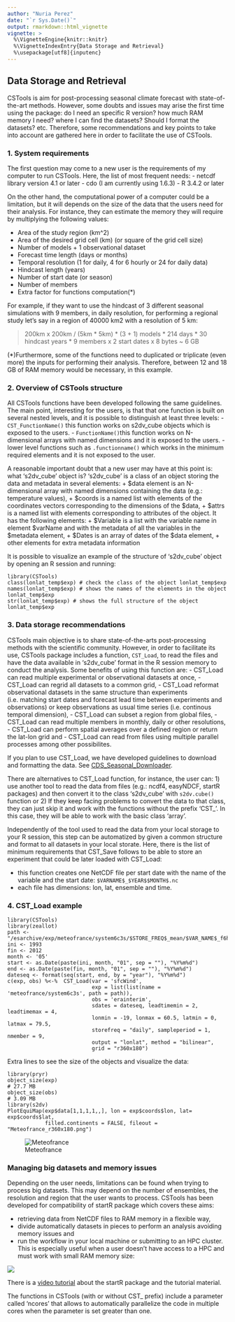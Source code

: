 ```yaml
---
author: "Nuria Perez"
date: "`r Sys.Date()`"
output: rmarkdown::html_vignette
vignette: >
  %\VignetteEngine{knitr::knitr}
  %\VignetteIndexEntry{Data Storage and Retrieval}
  %\usepackage[utf8]{inputenc}
---
```


Data Storage and Retrieval
-----------------------------------------

CSTools is aim for post-processing seasonal climate forecast with state-of-the-art methods. However, some doubts and issues may arise the first time using the package: do I need an specific R version? how much RAM memory I need? where I can find the datasets? Should I format the datasets? etc. Therefore, some recommendations and key points to take into account are gathered here in order to facilitate the use of CSTools. 
 
### 1. System requirements

The first question may come to a new user is the requirements of my computer to run CSTools. Here, the list of most frequent needs:
- netcdf library version 4.1 or later
- cdo (I am currently using 1.6.3)
- R 3.4.2 or later

On the other hand, the computational power of a computer could be a limitation, but it will depends on the size of the data that the users need for their analysis. For instance, they can estimate the memory they will require by multiplying the following values:

- Area of the study region (km^2)
- Area of the desired grid cell (km) (or square of the grid cell size)
- Number of models + 1 observational dataset
- Forecast time length (days or months)
- Temporal resolution (1 for daily, 4 for 6 hourly or 24 for daily data)
- Hindcast length (years)
- Number of start date (or season)
- Number of members
- Extra factor for functions computation(*)

For example, if they want to use the hindcast of 3 different seasonal simulations with 9 members, in daily resolution, for performing a regional study let's say in a region of 40000 km2 with a resolution of 5 km:

> 200km x 200km / (5km * 5km) * (3 + 1) models * 214 days * 30 hindcast years * 9 members x 2 start dates x 8 bytes ~ 6 GB

(*)Furthermore, some of the functions need to duplicated or triplicate (even more) the inputs for performing their analysis. Therefore, between 12 and 18 GB of RAM memory would be necessary, in this example.


### 2. Overview of CSTools structure

All CSTools functions have been developed following the same guidelines. The main point, interesting for the users, is that that one function is built on several nested levels, and it is possible to distinguish at least three levels:
- `CST_FunctionName()` this function works on s2dv_cube objects which is exposed to the users.
- `FunctionName()`this function works on N-dimensional arrays with named dimensions and it is exposed to the users.
- lower level functions such as `.functionname()` which works in the minimum required elements and it is not exposed to the user.

A reasonable important doubt that a new user may have at this point is: what 's2dv_cube' object is? 
's2dv_cube' is a class of an object storing the data and metadata in several elements: 
  + $data element is an N-dimensional array with named dimensions containing the data (e.g.: temperature values), 
  + $coords is a named list with elements of the coordinates vectors corresponding to the dimensions of the $data, 
  + $attrs is a named list with elements corresponding to attributes of the object. It has the following elements:
    + $Variable is a list with the variable name in element $varName and with the metadata of all the variables in the $metadata element, 
    + $Dates is an array of dates of the $data element, 
    + other elements for extra metadata information 

It is possible to visualize an example of the structure of 's2dv_cube' object by opening an R session and running:

```
library(CSTools)
class(lonlat_temp$exp) # check the class of the object lonlat_temp$exp
names(lonlat_temp$exp) # shows the names of the elements in the object lonlat_temp$exp
str(lonlat_temp$exp) # shows the full structure of the object lonlat_temp$exp
```

### 3. Data storage recommendations

CSTools main objective is to share state-of-the-arts post-processing methods with the scientific community. However, in order to facilitate its use, CSTools package includes a function, `CST_Load`, to read the files and have the data available in 's2dv_cube' format in the R session memory to conduct the analysis. Some benefits of using this function are: 
- CST_Load can read multiple experimental or observational datasets at once,
- CST_Load can regrid all datasets to a common grid,
- CST_Load reformat observational datasets in the same structure than experiments (i.e. matching start dates and forecast lead time between experiments and observations) or keep observations as usual time series (i.e. continous temporal dimension),
- CST_Load can subset a region from global files,
- CST_Load can read multiple members in monthly, daily or other resolutions,  
- CST_Load can perform spatial averages over a defined region or return the lat-lon grid and
- CST_Load can read from files using multiple parallel processes among other possibilites.

If you plan to use CST_Load, we have developed guidelines to download and formatting the data. See [CDS_Seasonal_Downloader](https://earth.bsc.es/gitlab/es/cds-seasonal-downloader).

There are alternatives to CST_Load function, for instance, the user can:
1) use another tool to read the data from files (e.g.: ncdf4, easyNDCF, startR packages) and then convert it to the class 's2dv_cube' with `s2dv.cube()` function or
2) If they keep facing problems to convert the data to that class, they can just skip it and work with the functions without the prefix 'CST_'. In this case, they will be able to work with the basic class 'array'. 

Independently of the tool used to read the data from your local storage to your R session, this step can be automatized by given a common structure and format to all datasets in your local storate. Here, there is the list of minimum requirements that CST_Save follows to be able to store an experiment that could be later loaded with CST_Load:

- this function creates one NetCDF file per start date with the name of the variable and the start date: `$VARNAME$_$YEAR$$MONTH$.nc`
- each file has dimensions: lon, lat, ensemble and time.

### 4. CST_Load example

```
library(CSTools)
library(zeallot)
path <- "/esarchive/exp/meteofrance/system6c3s/$STORE_FREQ$_mean/$VAR_NAME$_f6h/$VAR_NAME$_$START_DATE$.nc"
ini <- 1993
fin <- 2012
month <- '05'
start <- as.Date(paste(ini, month, "01", sep = ""), "%Y%m%d")
end <- as.Date(paste(fin, month, "01", sep = ""), "%Y%m%d")
dateseq <- format(seq(start, end, by = "year"), "%Y%m%d")
c(exp, obs) %<-%  CST_Load(var = 'sfcWind',
                           exp = list(list(name = 'meteofrance/system6c3s', path = path)),
                           obs = 'erainterim',
                           sdates = dateseq, leadtimemin = 2, leadtimemax = 4,
                           lonmin = -19, lonmax = 60.5, latmin = 0, latmax = 79.5,
                           storefreq = "daily", sampleperiod = 1,  nmember = 9,
                           output = "lonlat", method = "bilinear",
                           grid = "r360x180")
```


Extra lines to see the size of the objects and visualize the data:

```
library(pryr)
object_size(exp)
# 27.7 MB
object_size(obs)
# 3.09 MB
library(s2dv)
PlotEquiMap(exp$data[1,1,1,1,,], lon = exp$coords$lon, lat= exp$coords$lat,
            filled.continents = FALSE, fileout = "Meteofrance_r360x180.png")
```


![Meteofrance](../vignettes/Figures/Meteofrance_r360x180.png)

### Managing big datasets and memory issues

Depending on the user needs, limitations can be found when trying to process big datasets. This may depend on the number of ensembles, the resolution and region that the user wants to process. CSTools has been developed for compatibility of startR package which covers these aims:

- retrieving data from NetCDF files to RAM memory in a flexible way,
- divide automatically datasets in pieces to perform an analysis avoiding memory issues and
- run the workflow in your local machine or submitting to an HPC cluster.
This is especially useful when a user doesn’t have access to a HPC and must work with  small RAM memory size:

![](./Figures/CSTvsNonCST.png)

There is a [video tutorial](https://earth.bsc.es/wiki/lib/exe/fetch.php?media=tools:startr_tutorial_2020.mp4) about the startR package and the tutorial material. 

The functions in CSTools (with or without CST_ prefix) include a parameter called ‘ncores’ that allows to automatically parallelize the code in multiple cores when the parameter is set greater than one.
